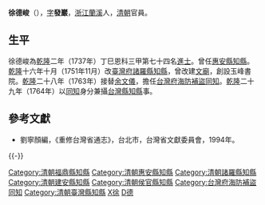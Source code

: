 '''徐德峻'''（{{bd|？||？||}}），[[表字|字]]'''發巖'''，[[浙江|浙江]][[蘭溪|蘭溪]]人，[[清朝|清朝]]官員。
==生平==
徐德峻為[[乾隆|乾隆]]二年（1737年）丁巳恩科三甲第七十四名[[進士|進士]]。曾任[[惠安縣|惠安縣]][[知縣|知縣]]。[[乾隆|乾隆]]十六年十月（1751年11月）改[[臺灣府|臺灣府]][[諸羅縣|諸羅縣]][[知縣|知縣]]，曾改建[[文廟|文廟]]，創設玉峰書院。[[乾隆|乾隆]]二十八年（1763年）接替[[余文儀|余文儀]]，擔任[[台灣府|台灣府]][[台灣府海防補盜同知|海防補盜同知]]。[[乾隆|乾隆]]二十九年（1764年）以[[同知|同知]]身分兼攝[[台灣縣|台灣縣]][[知縣|知縣]]事。

==參考文獻==
*劉寧顏編，《重修台灣省通志》，台北市，台灣省文獻委員會，1994年。

{{-}}
{{start box}}
{{s-off}}
{{succession box|熊煌|高琦|[[福寧府|福寧府]]福鼎縣[[知縣|知縣]]|[[乾隆|乾隆]]十二－十三年<br />（1747－1748年）}}
{{succession box|劉壽朋|邵應龍|[[泉州府|泉州府]]惠安縣[[知縣|知縣]]|[[乾隆|乾隆]]十三－十六年<br />（1748－1751年）}}
{{succession box|[[周芬斗|周芬斗]]|[[沈宗良|沈宗良]]|[[臺灣府|臺灣府]][[諸羅縣|諸羅縣]][[知縣|知縣]]|<small>乾隆十六年十月（1751年11月）上任</small>}}
{{succession box|陳世俊|沈爾棠|[[建寧府|建寧府]]建安縣[[知縣|知縣]]|[[乾隆|乾隆]]二十一－二十四年<br />（1756－1759年）}}
{{succession box|張元芝|[[段玠_(清朝)|段玠]]|[[福州府|福州府]]侯官縣[[知縣|知縣]]|[[乾隆|乾隆]]二十四－二十八年<br />（1759－1763年）}}
{{succession box|[[余文儀|余文儀]]|[[魯楷|魯楷]]|[[台灣府海防補盜同知|台灣府海防補盜同知]]|<small>乾隆二十八年（1763年）上任</small>}}
{{succession box|[[王瑛曾|王瑛曾]]|[[陶紹景|陶紹景]]|[[臺灣府|臺灣府]][[台灣縣|台灣縣]][[知縣|知縣]]|<small>乾隆二十九年（1764年）上任</small>}}
{{end box}}

{{乾隆二年丁巳恩科殿試金榜}}

[[Category:清朝福鼎縣知縣|Category:清朝福鼎縣知縣]]
[[Category:清朝惠安縣知縣|Category:清朝惠安縣知縣]]
[[Category:清朝諸羅縣知縣|Category:清朝諸羅縣知縣]]
[[Category:清朝建安縣知縣|Category:清朝建安縣知縣]]
[[Category:清朝侯官縣知縣|Category:清朝侯官縣知縣]]
[[Category:台灣府海防補盜同知|Category:台灣府海防補盜同知]]
[[Category:清朝臺灣縣知縣|Category:清朝臺灣縣知縣]]
[[Category:蘭溪人|X徐]]
[[Category:徐姓|D德]]